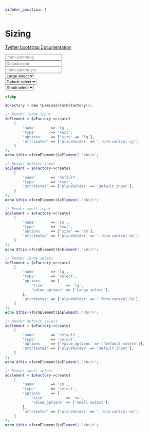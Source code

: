 ```yaml
---
sidebar_position: 1
---
```



# Sizing

[Twitter bootstrap Documentation](https://getbootstrap.com/docs/4.5/components/forms/#sizing)

<Tabs>
<TabItem value="result" label="Result" default><HtmlCode bootstrapVersion="4.5"><input type="text" name="lg" placeholder=".form-control-lg" class="form-control form-control-lg" value=""/>
<br/>
<input type="text" name="default" placeholder="Default input" class="form-control" value=""/>
<br/>
<input type="text" name="sm" placeholder=".form-control-sm" class="form-control form-control-sm" value=""/>
<br/>
<select name="lg" class="form-control form-control-lg">
  <option value="0">Large select</option>
</select>
<br/>
<select name="default" class="form-control">
  <option value="0">Default select</option>
</select>
<br/>
<select name="sm" class="form-control form-control-sm">
  <option value="0">Small select</option>
</select>
<br/></HtmlCode></TabItem>
<TabItem value="source" label="Source">

```php
<?php

$oFactory = new \Laminas\Form\Factory();

// Render large input
$oElement = $oFactory->create(
    [
        'name'       => 'lg',
        'type'       => 'text',
        'options'    => ['size' => 'lg'],
        'attributes' => ['placeholder' => '.form-control-lg'],
    ]
);
echo $this->formElement($oElement).'<br/>';

// Render default input
$oElement = $oFactory->create(
    [
        'name'       => 'default',
        'type'       => 'text',
        'attributes' => ['placeholder' => 'Default input'],
    ]
);
echo $this->formElement($oElement).'<br/>';

// Render small input
$oElement = $oFactory->create(
    [
        'name'       => 'sm',
        'type'       => 'text',
        'options'    => ['size' => 'sm'],
        'attributes' => ['placeholder' => '.form-control-sm'],
    ]
);
echo $this->formElement($oElement).'<br/>';

// Render large select
$oElement = $oFactory->create(
    [
        'name'       => 'lg',
        'type'       => 'select',
        'options'    => [
            'size'          => 'lg',
            'value_options' => ['Large select'],
        ],
        'attributes' => ['placeholder' => '.form-control-lg'],
    ]
);
echo $this->formElement($oElement).'<br/>';

// Render default select
$oElement = $oFactory->create(
    [
        'name'       => 'default',
        'type'       => 'select',
        'options'    => ['value_options' => ['Default select']],
        'attributes' => ['placeholder' => 'Default input'],
    ]
);
echo $this->formElement($oElement).'<br/>';

// Render small select
$oElement = $oFactory->create(
    [
        'name'       => 'sm',
        'type'       => 'select',
        'options'    => [
            'size'          => 'sm',
            'value_options' => ['Small select'],
        ],
        'attributes' => ['placeholder' => '.form-control-sm'],
    ]
);
echo $this->formElement($oElement).'<br/>';

```

</TabItem>
</Tabs>
